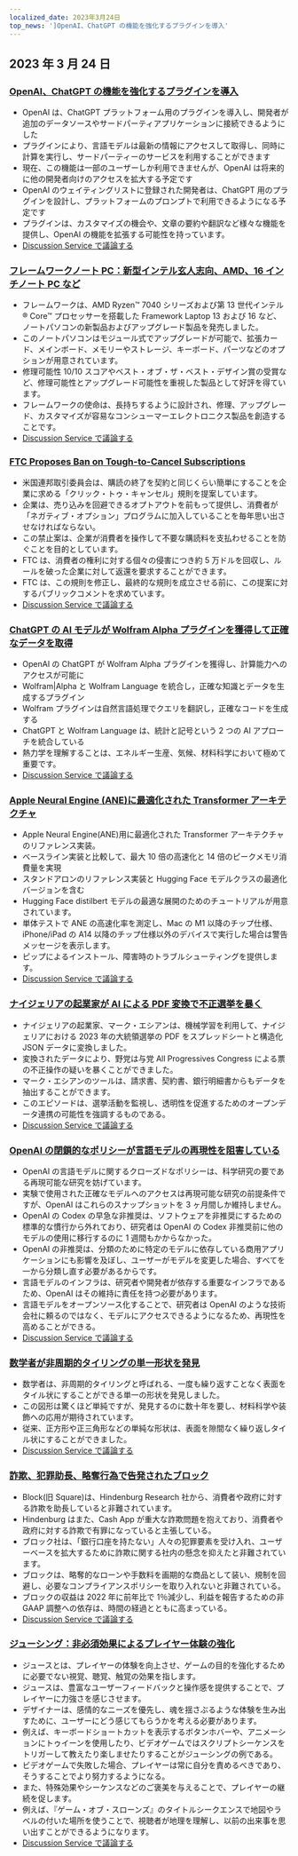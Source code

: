 ```yaml
---
localized_date: 2023年3月24日
top_news: ']OpenAI、ChatGPT の機能を強化するプラグインを導入'
---
```




<CallToAction />

<Steps>

## 2023 年 3 月 24 日

### [OpenAI、ChatGPT の機能を強化するプラグインを導入](https://openai.com/blog/chatgpt-plugins)

- OpenAI は、ChatGPT プラットフォーム用のプラグインを導入し、開発者が追加のデータソースやサードパーティアプリケーションに接続できるようにした
- プラグインにより、言語モデルは最新の情報にアクセスして取得し、同時に計算を実行し、サードパーティーのサービスを利用することができます
- 現在、この機能は一部のユーザーしか利用できませんが、OpenAI は将来的に他の開発者向けのアクセスを拡大する予定です
- OpenAI のウェイティングリストに登録された開発者は、ChatGPT 用のプラグインを設計し、プラットフォームのプロンプトで利用できるようになる予定です
- プラグインは、カスタマイズの機会や、文章の要約や翻訳など様々な機能を提供し、OpenAI の機能を拡張する可能性を持っています。
- [Discussion Service で議論する](http://news.ycombinator.com/item?id=35277677)

### [フレームワークノート PC：新型インテル玄人志向、AMD、16 インチノート PC など](https://frame.work/)

- フレームワークは、AMD Ryzen™ 7040 シリーズおよび第 13 世代インテル ® Core™ プロセッサーを搭載した Framework Laptop 13 および 16 など、ノートパソコンの新製品およびアップグレード製品を発売しました。
- このノートパソコンはモジュール式でアップグレードが可能で、拡張カード、メインボード、メモリーやストレージ、キーボード、パーツなどのオプションが用意されています。
- 修理可能性 10/10 スコアやベスト・オブ・ザ・ベスト・デザイン賞の受賞など、修理可能性とアップグレード可能性を重視した製品として好評を得ています。
- フレームワークの使命は、長持ちするように設計され、修理、アップグレード、カスタマイズが容易なコンシューマーエレクトロニクス製品を創造することです。
- [Discussion Service で議論する](http://news.ycombinator.com/item?id=35277660)

### [FTC Proposes Ban on Tough-to-Cancel Subscriptions](https://www.theverge.com/2023/3/23/23652373/ftc-click-to-cancel-subscription-service-dark-patterns-ban)

- 米国連邦取引委員会は、購読の終了を契約と同じくらい簡単にすることを企業に求める「クリック・トゥ・キャンセル」規則を提案しています。
- 企業は、売り込みを回避できるオプトアウトを前もって提供し、消費者が「ネガティブ・オプション」プログラムに加入していることを毎年思い出させなければならない。
- この禁止案は、企業が消費者を操作して不要な購読料を支払わせることを防ぐことを目的としています。
- FTC は、消費者の権利に対する個々の侵害につき約 5 万ドルを回収し、ルールを破った企業に対して返還を要求することができます。
- FTC は、この規則を修正し、最終的な規則を成立させる前に、この提案に対するパブリックコメントを求めています。
- [Discussion Service で議論する](http://news.ycombinator.com/item?id=35274519)

### [ChatGPT の AI モデルが Wolfram Alpha プラグインを獲得して正確なデータを取得](https://writings.stephenwolfram.com/2023/03/chatgpt-gets-its-wolfram-superpowers/)

- OpenAI の ChatGPT が Wolfram Alpha プラグインを獲得し、計算能力へのアクセスが可能に
- Wolfram|Alpha と Wolfram Language を統合し，正確な知識とデータを生成するプラグイン
- Wolfram プラグインは自然言語処理でクエリを翻訳し，正確なコードを生成する
- ChatGPT と Wolfram Language は、統計と記号という 2 つの AI アプローチを統合している
- 熱力学を理解することは、エネルギー生産、気候、材料科学において極めて重要です。
- [Discussion Service で議論する](http://news.ycombinator.com/item?id=35277925)

### [Apple Neural Engine (ANE)に最適化された Transformer アーキテクチャ](https://github.com/apple/ml-ane-transformers)

- Apple Neural Engine(ANE)用に最適化された Transformer アーキテクチャのリファレンス実装。
- ベースライン実装と比較して、最大 10 倍の高速化と 14 倍のピークメモリ消費量を実現
- スタンドアロンのリファレンス実装と Hugging Face モデルクラスの最適化バージョンを含む
- Hugging Face distilbert モデルの最適な展開のためのチュートリアルが用意されています。
- 単体テストで ANE の高速化率を測定し、Mac の M1 以降のチップ仕様、iPhone/iPad の A14 以降のチップ仕様以外のデバイスで実行した場合は警告メッセージを表示します。
- ピップによるインストール、障害時のトラブルシューティングを提供します。
- [Discussion Service で議論する](http://news.ycombinator.com/item?id=35282325)

### [ナイジェリアの起業家が AI による PDF 変換で不正選挙を暴く](https://markessien.com/posts/drama_of_transcription/)

- ナイジェリアの起業家、マーク・エシアンは、機械学習を利用して、ナイジェリアにおける 2023 年の大統領選挙の PDF をスプレッドシートと構造化 JSON データに変換しました。
- 変換されたデータにより、野党は与党 All Progressives Congress による票の不正操作の疑いを暴くことができました。
- マーク・エシアンのツールは、請求書、契約書、銀行明細書からもデータを抽出することができます。
- このエピソードは、選挙活動を監視し、透明性を促進するためのオープンデータ連携の可能性を強調するものである。
- [Discussion Service で議論する](http://news.ycombinator.com/item?id=35272227)

### [OpenAI の閉鎖的なポリシーが言語モデルの再現性を阻害している](https://aisnakeoil.substack.com/p/openais-policies-hinder-reproducible)

- OpenAI の言語モデルに関するクローズドなポリシーは、科学研究の要である再現可能な研究を妨げています。
- 実験で使用された正確なモデルへのアクセスは再現可能な研究の前提条件ですが、OpenAI はこれらのスナップショットを 3 ヶ月間しか維持しません。
- OpenAI の Codex の早急な非推奨は、ソフトウェアを非推奨にするための標準的な慣行から外れており、研究者は OpenAI の Codex 非推奨前に他のモデルの使用に移行するのに 1 週間もかからなかった。
- OpenAI の非推奨は、分類のために特定のモデルに依存している商用アプリケーションにも影響を及ぼし、ユーザーがモデルを変更した場合、すべてを一から分類し直す必要があるからです。
- 言語モデルのインフラは、研究者や開発者が依存する重要なインフラであるため、OpenAI はその維持に責任を持つ必要があります。
- 言語モデルをオープンソース化することで、研究者は OpenAI のような技術会社に頼るのではなく、モデルにアクセスできるようになるため、再現性を高めることができる。
- [Discussion Service で議論する](http://news.ycombinator.com/item?id=35269304)

### [数学者が非周期的タイリングの単一形状を発見](https://www.newscientist.com/article/2365363-mathematicians-discover-shape-that-can-tile-a-wall-and-never-repeat/)

- 数学者は、非周期的タイリングと呼ばれる、一度も繰り返すことなく表面をタイル状にすることができる単一の形状を発見しました。
- この図形は驚くほど単純ですが、発見するのに数十年を要し、材料科学や装飾への応用が期待されています。
- 従来、正方形や正三角形などの単純な形状は、表面を隙間なく繰り返しタイル状にすることができました。
- [Discussion Service で議論する](http://news.ycombinator.com/item?id=35273707)

### [詐欺、犯罪助長、略奪行為で告発されたブロック](https://hindenburgresearch.com/block/)

- Block(旧 Square)は、Hindenburg Research 社から、消費者や政府に対する詐欺を助長していると非難されています。
- Hindenburg はまた、Cash App が重大な詐欺問題を抱えており、消費者や政府に対する詐欺で有罪になっていると主張している。
- ブロック社は、「銀行口座を持たない」人々の犯罪要素を受け入れ、ユーザーベースを拡大するために詐欺に関する社内の懸念を抑えたと非難されています。
- ブロックは、略奪的なローンや手数料を画期的な商品として装い、規制を回避し、必要なコンプライアンスポリシーを取り入れないと非難されている。
- ブロックの収益は 2022 年に前年比で 1％減少し、利益を報告するための非 GAAP 調整への依存は、時間の経過とともに高まっている。
- [Discussion Service で議論する](http://news.ycombinator.com/item?id=35273782)

### [ジューシング：非必須効果によるプレイヤー体験の強化](https://garden.bradwoods.io/notes/design/juice)

- ジュースとは、プレイヤーの体験を向上させ、ゲームの目的を強化するために必要でない視覚、聴覚、触覚の効果を指します。
- ジュースは、豊富なユーザーフィードバックと操作感を提供することで、プレイヤーに力強さを感じさせます。
- デザイナーは、感情的なニーズを優先し、魂を揺さぶるような体験を生み出すために、ユーザーにどう感じてもらうかを考える必要があります。
- 例えば、キーボードショートカットを表示するボタンホバーや、アニメーションにトゥイーンを使用したり、ビデオゲームではスクリプトシーケンスをトリガーして教えたり楽しませたりすることがジューシングの例である。
- ビデオゲームで失敗した場合、プレイヤーは常に自分を責めるべきであり、そうすることでより努力するようになる。
- また、特殊効果やシーケンスなどのご褒美を与えることで、プレイヤーの継続を促します。
- 例えば、『ゲーム・オブ・スローンズ』のタイトルシークエンスで地図やラベルの付いた場所を使うことで、視聴者が地理を理解し、以前の出来事を思い出すことができるようになります。
- [Discussion Service で議論する](http://news.ycombinator.com/item?id=35273139)

</Steps>
